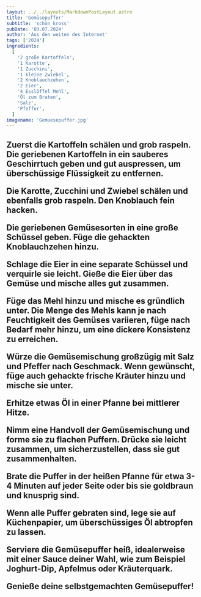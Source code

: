 ```yaml
---
layout: ../../layouts/MarkdownPostLayout.astro
title: 'Gemüsepuffer'
subtitle: 'schön kross'
pubDate: '03.07.2024'
author: 'Aus den weiten des Internet'
tags: ['2024']
ingredients:
  [
    '2 große Kartoffeln',
    '1 Karotte',
    '1 Zucchini',
    '1 kleine Zwiebel',
    '2 Knoblauchzehen',
    '2 Eier',
    '4 Esslöffel Mehl',
    'Öl zum Braten',
    'Salz',
    'Pfeffer',
  ]
imagename: 'Gemuesepuffer.jpg'
---
```



<H2 text="Zubereitung" />

Zuerst die Kartoffeln schälen und grob raspeln. Die geriebenen Kartoffeln in ein sauberes Geschirrtuch geben und gut auspressen, um überschüssige Flüssigkeit zu entfernen.

Die Karotte, Zucchini und Zwiebel schälen und ebenfalls grob raspeln. Den Knoblauch fein hacken.

Die geriebenen Gemüsesorten in eine große Schüssel geben. Füge die gehackten Knoblauchzehen hinzu.

Schlage die Eier in eine separate Schüssel und verquirle sie leicht. Gieße die Eier über das Gemüse und mische alles gut zusammen.

Füge das Mehl hinzu und mische es gründlich unter. Die Menge des Mehls kann je nach Feuchtigkeit des Gemüses variieren, füge nach Bedarf mehr hinzu, um eine dickere Konsistenz zu erreichen.

Würze die Gemüsemischung großzügig mit Salz und Pfeffer nach Geschmack. Wenn gewünscht, füge auch gehackte frische Kräuter hinzu und mische sie unter.

Erhitze etwas Öl in einer Pfanne bei mittlerer Hitze.

Nimm eine Handvoll der Gemüsemischung und forme sie zu flachen Puffern. Drücke sie leicht zusammen, um sicherzustellen, dass sie gut zusammenhalten.

Brate die Puffer in der heißen Pfanne für etwa 3-4 Minuten auf jeder Seite oder bis sie goldbraun und knusprig sind.

Wenn alle Puffer gebraten sind, lege sie auf Küchenpapier, um überschüssiges Öl abtropfen zu lassen.

Serviere die Gemüsepuffer heiß, idealerweise mit einer Sauce deiner Wahl, wie zum Beispiel Joghurt-Dip, Apfelmus oder Kräuterquark.

Genieße deine selbstgemachten Gemüsepuffer!
